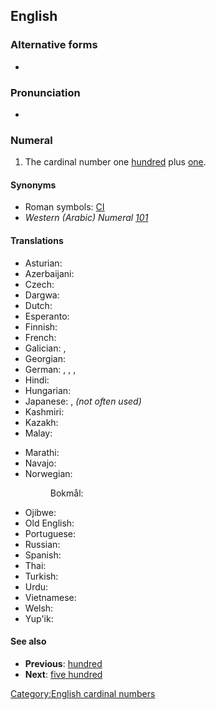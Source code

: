==English==
{{wikipedia}}
{{number box|en|101}}

===Alternative forms===
* {{l|en|one hundred and one}} {{qualifier|British format}} <!--This entry only exists to showcase the "and" difference between US and UK/Commonwealth, right? Shouldn't it go a little more in depth, explaining that "and" is acceptable in the US, but likely to cause confusion (since "and" usually implies a decimal point?)-->

===Pronunciation===
* {{rhymes|en|ʌn|s=4}}

===Numeral===
{{head|en|numeral}}

# The cardinal number one [[hundred]] plus [[one]].

====Synonyms====
* Roman symbols: [[CI]]
* ''Western (Arabic) Numeral'' ''[[101]]''

====Translations====
{{trans-top-also|101|one hundred and one}}
* Asturian: {{t|ast|cientu un}}
* Azerbaijani: {{t|az|yüz bir}}
* Czech: {{t|cs|sto jedna}}
* Dargwa: {{t|dar|даршлим ца}}
* Dutch: {{t+|nl|honderdeneen|f}}
* Esperanto: {{t|eo|cent kaj unu}}
* Finnish: {{t+|fi|satayksi}}
* French: {{t|fr|cent-et-un|m}}
* Galician: {{t|gl|cento un|m}}, {{t|gl|cento unha|f}}
* Georgian: {{t|ka|ას ერთი}}
* German: {{t+|de|hunderteins|f}}, {{t+|de|einhunderteins}}, {{t|de|hundertundeins}}, {{t|de|einhundertundeins}}
* Hindi: {{t|hi|एक सौ एक}}
* Hungarian: {{t+|hu|százegy}}
* Japanese: {{t|ja|101|tr=hyakuichi}}, {{t|ja|百一|tr=hyakuichi}} ''(not often used)''
* Kashmiri: {{t|ks|اَکھ ہَتھ تہٕ اَکھ}}
* Kazakh: {{t|kk|жүз бір|sc=Cyrl}}
* Malay: {{t|ms|seratus satu}}
{{trans-mid}}
* Marathi: {{t|mr|एकशे एक}}
* Navajo: {{t|nv|tʼááłáhádí neeznádiin tʼááłáʼí}}
* Norwegian:
*: Bokmål: {{t|nb|hundreogen}}
* Ojibwe: {{t|oj|ningodwaak ashi bezhig}}
* Old English: {{t|ang|ān and hundtēontiġ }}
* Portuguese: {{t|pt|[[cento]] [[e]] [[um]]|m}}
* Russian: {{t+|ru|сто оди́н}}
* Spanish: {{t|es|ciento uno}}
* Thai: {{t+|th|ร้อยเอ็ด}}
* Turkish: {{t|tr|yüz bir}}
* Urdu: {{t|ur|ایک سو ایک}}
* Vietnamese: {{t|vi|một trăm mốt}}
* Welsh: {{t|cy|cant ag un}}
* Yup'ik: {{t|esu|yuinaat talliman atauciq}}
{{trans-bottom}}

====See also====
* '''Previous''': [[hundred]]
* '''Next''': [[five hundred]]

[[Category:English cardinal numbers]]